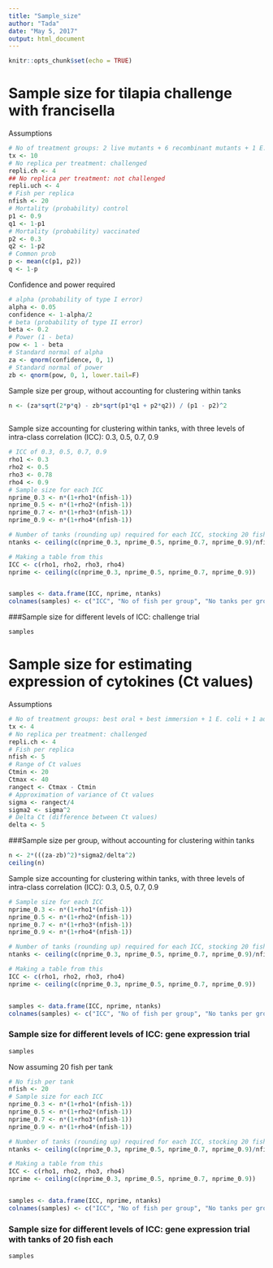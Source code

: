```yaml
---
title: "Sample_size"
author: "Tada"
date: "May 5, 2017"
output: html_document
---
```


```r
knitr::opts_chunk$set(echo = TRUE)
```

# Sample size for tilapia challenge with francisella

Assumptions

```r
# No of treatment groups: 2 live mutants + 6 recombinant mutants + 1 E. coli + 1 adjuvant
tx <- 10
# No replica per treatment: challenged
repli.ch <- 4
## No replica per treatment: not challenged
repli.uch <- 4
# Fish per replica
nfish <- 20
# Mortality (probability) control
p1 <- 0.9
q1 <- 1-p1
# Mortality (probability) vaccinated
p2 <- 0.3
q2 <- 1-p2
# Common prob
p <- mean(c(p1, p2))
q <- 1-p

```

Confidence and power required
```r
# alpha (probability of type I error)
alpha <- 0.05
confidence <- 1-alpha/2
# beta (probability of type II error)
beta <- 0.2
# Power (1 - beta)
pow <- 1 - beta
# Standard normal of alpha
za <- qnorm(confidence, 0, 1)
# Standard normal of power
zb <- qnorm(pow, 0, 1, lower.tail=F)
```  
  
  
Sample size per group, without accounting for clustering within tanks
```r
n <- (za*sqrt(2*p*q) - zb*sqrt(p1*q1 + p2*q2)) / (p1 - p2)^2
  
```
Sample size accounting for clustering within tanks, with three levels of intra-class correlation (ICC): 0.3, 0.5, 0.7, 0.9

```r
# ICC of 0.3, 0.5, 0.7, 0.9
rho1 <- 0.3
rho2 <- 0.5
rho3 <- 0.78
rho4 <- 0.9
# Sample size for each ICC
nprime_0.3 <- n*(1+rho1*(nfish-1))
nprime_0.5 <- n*(1+rho2*(nfish-1))
nprime_0.7 <- n*(1+rho3*(nfish-1))
nprime_0.9 <- n*(1+rho4*(nfish-1))

# Number of tanks (rounding up) required for each ICC, stocking 20 fish per tank
ntanks <- ceiling(c(nprime_0.3, nprime_0.5, nprime_0.7, nprime_0.9)/nfish)

# Making a table from this
ICC <- c(rho1, rho2, rho3, rho4)
nprime <- ceiling(c(nprime_0.3, nprime_0.5, nprime_0.7, nprime_0.9))


samples <- data.frame(ICC, nprime, ntanks)
colnames(samples) <- c("ICC", "No of fish per group", "No tanks per group")

```

###Sample size for different levels of ICC: challenge trial
``` r
samples
```

# Sample size for estimating expression of cytokines (Ct values)

Assumptions
```r
# No of treatment groups: best oral + best immersion + 1 E. coli + 1 adjuvant
tx <- 4
# No replica per treatment: challenged
repli.ch <- 4
# Fish per replica
nfish <- 5
# Range of Ct values
Ctmin <- 20
Ctmax <- 40
rangect <- Ctmax - Ctmin
# Approximation of variance of Ct values
sigma <- rangect/4
sigma2 <- sigma^2
# Delta Ct (difference between Ct values)
delta <- 5
```

###Sample size per group, without accounting for clustering within tanks
```r
n <- 2*(((za-zb)^2)*sigma2/delta^2)
ceiling(n)
```
Sample size accounting for clustering within tanks, with three levels of intra-class correlation (ICC): 0.3, 0.5, 0.7, 0.9
```r
# Sample size for each ICC
nprime_0.3 <- n*(1+rho1*(nfish-1))
nprime_0.5 <- n*(1+rho2*(nfish-1))
nprime_0.7 <- n*(1+rho3*(nfish-1))
nprime_0.9 <- n*(1+rho4*(nfish-1))

# Number of tanks (rounding up) required for each ICC, stocking 20 fish per tank
ntanks <- ceiling(c(nprime_0.3, nprime_0.5, nprime_0.7, nprime_0.9)/nfish)

# Making a table from this
ICC <- c(rho1, rho2, rho3, rho4)
nprime <- ceiling(c(nprime_0.3, nprime_0.5, nprime_0.7, nprime_0.9))


samples <- data.frame(ICC, nprime, ntanks)
colnames(samples) <- c("ICC", "No of fish per group", "No tanks per group")

```

### Sample size for different levels of ICC: gene expression trial
```r
samples
```

Now assuming 20 fish per tank
```r
# No fish per tank
nfish <- 20
# Sample size for each ICC
nprime_0.3 <- n*(1+rho1*(nfish-1))
nprime_0.5 <- n*(1+rho2*(nfish-1))
nprime_0.7 <- n*(1+rho3*(nfish-1))
nprime_0.9 <- n*(1+rho4*(nfish-1))

# Number of tanks (rounding up) required for each ICC, stocking 20 fish per tank
ntanks <- ceiling(c(nprime_0.3, nprime_0.5, nprime_0.7, nprime_0.9)/nfish)

# Making a table from this
ICC <- c(rho1, rho2, rho3, rho4)
nprime <- ceiling(c(nprime_0.3, nprime_0.5, nprime_0.7, nprime_0.9))


samples <- data.frame(ICC, nprime, ntanks)
colnames(samples) <- c("ICC", "No of fish per group", "No tanks per group")

```

### Sample size for different levels of ICC: gene expression trial with tanks of 20 fish each
```r
samples
```